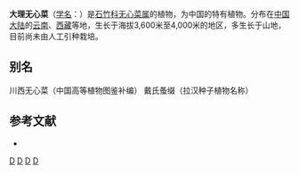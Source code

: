 {{Speciesbox
| taxon = Arenaria(植物) delavayi
| binomial_authority = Franch.
}}

'''大理无心菜'''（[[学名|学名]]：{{lang|la|''Arenaria delavayi''}}）是[[石竹科|石竹科]][[无心菜属|无心菜属]]的植物，为中国的特有植物。分布在[[中国大陆|中国大陆]]的[[云南|云南]]、[[西藏|西藏]]等地，生长于海拔3,600米至4,000米的地区，多生长于山地，目前尚未由人工引种栽培。

== 别名 ==
川西无心菜（中国高等植物图鉴补编） 戴氏蚤缀（拉汉种子植物名称）

== 参考文献 ==
<div class="references-small">
* {{cite web| url =http://www.bioinfo.cn/db05/KmzwSpecies.php?action=view&id=3639| title =大理无心菜| work =《中国高等植物数据库全库》| publisher =中国科学院微生物研究所| author =昆明植物研究所| accessdate =2009-02-24| deadurl =yes| archiveurl =https://web.archive.org/web/20160305045854/http://www.bioinfo.cn/db05/KmzwSpecies.php?action=view&id=3639| archivedate =2016-03-05}}
</div>
{{Taxonbar|from=Q10936803}}

[[Category:无心菜属|D]]
[[Category:中国特有植物|D]]
[[Category:云南植物|D]]
[[Category:西藏植物|D]]
